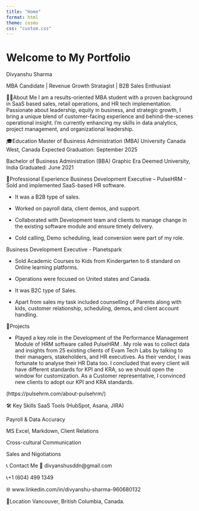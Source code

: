 ```yaml
---
title: "Home"
format: html
theme: cosmo
css: "custom.css"
---
```


# Welcome to My Portfolio

Divyanshu Sharma

MBA Candidate \| Revenue Growth Stratagist \| B2B Sales Enthusiast

🙋‍♂️About Me I am a results-oriented MBA student with a proven background in SaaS based sales, retail operations, and HR tech implementation. Passionate about leadership, equity in business, and strategic growth, I bring a unique blend of customer-facing experience and behind-the-scenes operational insight. I’m currently enhancing my skills in data analytics, project management, and organizational leadership.

🎓Education Master of Business Administration (MBA) University Canada West, Canada Expected Graduation: September 2025

Bachelor of Business Administration (BBA) Graphic Era Deemed University, India Graduated: June 2021

💼Professional Experience Business Development Executive – PulseHRM - Sold and implemented SaaS-based HR software.

-   It was a B2B type of sales.

-   Worked on payroll data, client demos, and support.

-   Collaborated with Development team and clients to manage change in the existing software module and ensure timely delivery.

-   Cold calling, Demo scheduling, lead conversion were part of my role.

Business Development Executive - Planetspark

-   Sold Academic Courses to Kids from Kindergarten to 6 standard on Online learning platforms.

-   Operations were focused on United states and Canada.

-   It was B2C type of Sales.

-   Apart from sales my task included counselling of Parents along with kids, customer relationship, scheduling, demos, and client account handling.

📁Projects

-   Played a key role in the Development of the Performance Management Module of HRM software called PulseHRM . My role was to collect data and insights from 25 existing clients of Evam Tech Labs by talking to their managers, stakeholders, and HR executives. As their vendor, I was fortunate to analyse their HR Data too. I concluded that every client will have different standards for KPI and KRA, so we should open the window for customization. As a Customer representative, I convinced new clients to adopt our KPI and KRA standards.

(https://pulsehrm.com/about-pulsehrm/)

🛠️ Key Skills SaaS Tools (HubSpot, Asana, JIRA)

Payroll & Data Accuracy

MS Excel, Markdown, Client Relations

Cross-cultural Communication

Sales and Nigotiations

📞 Contact Me 📧 divyanshusddn\@gmail.com

📞+1 (604) 499 1349

🌐 www.linkedin.com/in/divyanshu-sharma-960680132

📍Location Vancouver, British Columbia, Canada.